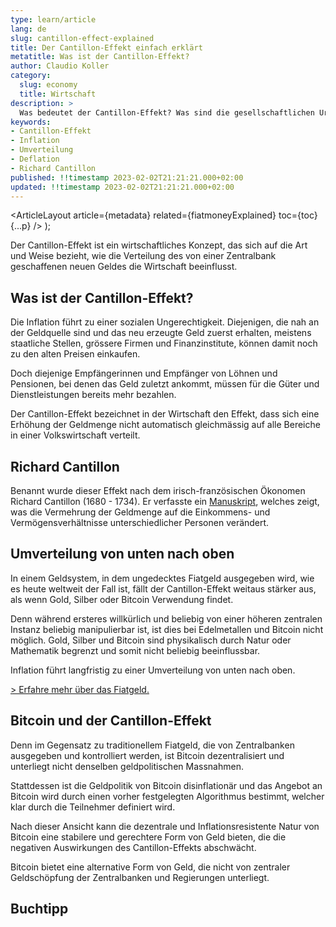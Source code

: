 ```yaml
---
type: learn/article
lang: de
slug: cantillon-effect-explained
title: Der Cantillon-Effekt einfach erklärt
metatitle: Was ist der Cantillon-Effekt?
author: Claudio Koller
category:
  slug: economy
  title: Wirtschaft
description: >
  Was bedeutet der Cantillon-Effekt? Was sind die gesellschaftlichen Ursachen? Wie kann Bitcoin dieses Problem lösen? Auf diesen ökonimschen Effekt wird in diesem Artikel eingegangen.
keywords:
- Cantillon-Effekt
- Inflation
- Umverteilung
- Deflation
- Richard Cantillon
published: !!timestamp 2023-02-02T21:21:21.000+02:00
updated: !!timestamp 2023-02-02T21:21:21.000+02:00
---
```



  <ArticleLayout
    article={metadata}
    related={fiatmoneyExplained}
    toc={toc}
    {...p}
  />
);

Der Cantillon-Effekt ist ein wirtschaftliches Konzept, das sich auf die Art und Weise bezieht, wie die Verteilung des von einer Zentralbank geschaffenen neuen Geldes die Wirtschaft beeinflusst.

## Was ist der Cantillon-Effekt?

Die Inflation führt zu einer sozialen Ungerechtigkeit. Diejenigen, die nah an der Geldquelle sind und das neu erzeugte Geld zuerst erhalten, meistens staatliche Stellen, grössere Firmen und Finanzinstitute, können damit noch zu den alten Preisen einkaufen. 

Doch diejenige Empfängerinnen und Empfänger von Löhnen und Pensionen, bei denen das Geld zuletzt ankommt, müssen für die Güter und Dienstleistungen bereits mehr bezahlen.

<Callout icon = "💡">
 Der Cantillon-Effekt bezeichnet in der Wirtschaft den Effekt, dass sich eine Erhöhung der Geldmenge nicht automatisch gleichmässig auf alle Bereiche in einer Volkswirtschaft verteilt.
</Callout>

## Richard Cantillon

Benannt wurde dieser Effekt nach dem irisch-französischen Ökonomen Richard Cantillon (1680 - 1734). Er verfasste ein [Manuskript](https://archive.org/details/AnEssayonEconomicTheory_201612/mode/2up), welches zeigt, was die Vermehrung der Geldmenge auf die Einkommens- und Vermögensverhältnisse unterschiedlicher Personen verändert. 

## Umverteilung von unten nach oben

In einem Geldsystem, in dem ungedecktes Fiatgeld ausgegeben wird, wie es heute weltweit der Fall ist, fällt der Cantillon-Effekt weitaus stärker aus, als wenn Gold, Silber oder Bitcoin Verwendung findet. 

Denn während ersteres willkürlich und beliebig von einer höheren zentralen Instanz beliebig manipulierbar ist, ist dies bei Edelmetallen und Bitcoin nicht möglich. Gold, Silber und Bitcoin sind physikalisch durch Natur oder Mathematik begrenzt und somit nicht beliebig beeinflussbar.

<Callout icon = "💡">
 Inflation führt langfristig zu einer Umverteilung von unten nach oben.
</Callout>

[> Erfahre mehr über das Fiatgeld.](/learn/economy/fiatmoney-explained)

## Bitcoin und der Cantillon-Effekt

Denn im Gegensatz zu traditionellem Fiatgeld, die von Zentralbanken ausgegeben und kontrolliert werden, ist Bitcoin dezentralisiert und unterliegt nicht denselben geldpolitischen Massnahmen. 

Stattdessen ist die Geldpolitik von Bitcoin disinflationär und das Angebot an Bitcoin wird durch einen vorher festgelegten Algorithmus bestimmt, welcher klar durch die Teilnehmer definiert wird.

Nach dieser Ansicht kann die dezentrale und Inflationsresistente Natur von Bitcoin eine stabilere und gerechtere Form von Geld bieten, die die negativen Auswirkungen des Cantillon-Effekts abschwächt.

<Callout icon = "💡">
Bitcoin bietet eine alternative Form von Geld, die nicht von zentraler Geldschöpfung der Zentralbanken und Regierungen unterliegt. 
</Callout>

## Buchtipp

<Books>
  <Book book={fiatStandard} />
</Books>
